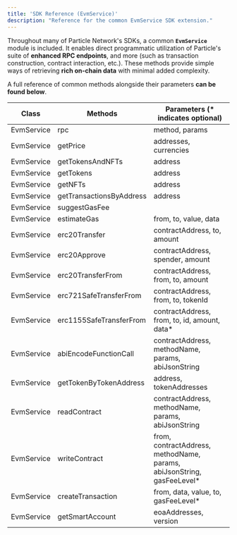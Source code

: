 ```yaml
---
title: 'SDK Reference (EvmService)'
description: "Reference for the common EvmService SDK extension."
---
```


Throughout many of Particle Network's SDKs, a common **`EvmService`** module is included. It enables direct programmatic utilization of Particle's suite of **enhanced RPC endpoints**, and more (such as transaction construction, contract interaction, etc.). These methods provide simple ways of retrieving **rich on-chain data** with minimal added complexity.

A full reference of common methods alongside their parameters **can be found below**.

| Class      | Methods                  | Parameters (\* indicates optional)                                      |
| ---------- | ------------------------ | ----------------------------------------------------------------------- |
| EvmService | rpc                      | method, params                                                          |
| EvmService | getPrice                 | addresses, currencies                                                   |
| EvmService | getTokensAndNFTs         | address                                                                 |
| EvmService | getTokens                | address                                                                 |
| EvmService | getNFTs                  | address                                                                 |
| EvmService | getTransactionsByAddress | address                                                                 |
| EvmService | suggestGasFee            |                                                                         |
| EvmService | estimateGas              | from, to, value, data                                                   |
| EvmService | erc20Transfer            | contractAddress, to, amount                                             |
| EvmService | erc20Approve             | contractAddress, spender, amount                                        |
| EvmService | erc20TransferFrom        | contractAddress, from, to, amount                                       |
| EvmService | erc721SafeTransferFrom   | contractAddress, from, to, tokenId                                      |
| EvmService | erc1155SafeTransferFrom  | contractAddress, from, to, id, amount, data\*                           |
| EvmService | abiEncodeFunctionCall    | contractAddress, methodName, params, abiJsonString                      |
| EvmService | getTokenByTokenAddress   | address, tokenAddresses                                                 |
| EvmService | readContract             | contractAddress, methodName, params, abiJsonString                      |
| EvmService | writeContract            | from, contractAddress, methodName, params, abiJsonString, gasFeeLevel\* |
| EvmService | createTransaction        | from, data, value, to, gasFeeLevel\*                                    |
| EvmService | getSmartAccount          | eoaAddresses, version                                                   |
